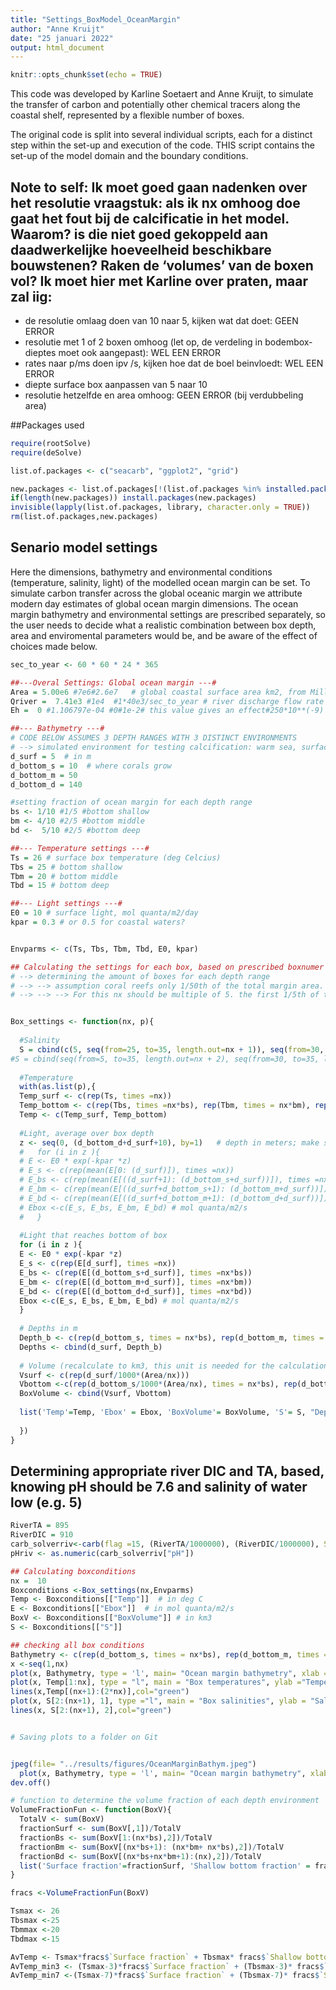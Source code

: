 ```yaml
---
title: "Settings_BoxModel_OceanMargin"
author: "Anne Kruijt"
date: "25 januari 2022"
output: html_document
---
```


```r
knitr::opts_chunk$set(echo = TRUE)

```
This code was developed by Karline Soetaert and Anne Kruijt, to simulate the transfer of carbon and potentially other chemical tracers along the coastal shelf, represented by a flexible number of boxes. 

The original code is split into several individual scripts, each for a distinct step within the set-up and execution of the code.
THIS script contains the set-up of the model domain and the boundary conditions.


## Note to self: Ik moet goed gaan nadenken over het resolutie vraagstuk: als ik nx omhoog doe gaat het fout bij de calcificatie in het model. Waarom? is die niet goed gekoppeld aan daadwerkelijke hoeveelheid beschikbare bouwstenen? Raken de 'volumes' van de boxen vol? Ik moet hier met Karline over praten, maar zal iig:
- de resolutie omlaag doen van 10 naar 5, kijken wat dat doet: GEEN ERROR
- resolutie met 1 of 2 boxen omhoog (let op, de verdeling in bodembox-dieptes moet ook aangepast): WEL EEN ERROR
- rates naar p/ms doen ipv /s, kijken hoe dat de boel beinvloedt: WEL EEN ERROR
- diepte surface box aanpassen van 5 naar 10
- resolutie hetzelfde en area omhoog: GEEN ERROR (bij verdubbeling area)

##Packages used
```r
require(rootSolve)
require(deSolve)

list.of.packages <- c("seacarb", "ggplot2", "grid")

new.packages <- list.of.packages[!(list.of.packages %in% installed.packages()[,"Package"])]
if(length(new.packages)) install.packages(new.packages)
invisible(lapply(list.of.packages, library, character.only = TRUE))
rm(list.of.packages,new.packages)
```

## Senario model settings
Here the dimensions, bathymetry and environmental conditions (temperature, salinity, light) of the modelled ocean margin can be set.
To simulate carbon transfer across the global oceanic margin we attribute modern day estimates of global ocean margin dimensions. 
The ocean margin bathymetry and environmental settings are prescribed separately, so the user needs to decide what a realistic combination between box depth, area and enviromental parameters would be, and be aware of the effect of choices made below.


```r
sec_to_year <- 60 * 60 * 24 * 365

##---Overal Settings: Global ocean margin ---#
Area = 5.00e6 #7e6#2.6e7   # global coastal surface area km2, from Milliman 1993
Qriver =  7.41e3 #1e4  #1*40e3/sec_to_year # river discharge flow rate [km3/s]
Eh =  0 #1.106797e-04 #0#1e-2# this value gives an effect#250*10**(-9) #from the Soetaert and Herman paper, estimate for Westerschelde. How to enforce constant horizontal dispersion. Equal in size in seaward and landward direction?  # horizontal dispersion [km3/s] 

##--- Bathymetry ---#
# CODE BELOW ASSUMES 3 DEPTH RANGES WITH 3 DISTINCT ENVIRONMENTS
# --> simulated environment for testing calcification: warm sea, surface boxes 5 m deep. Bottom boxes divided into three steps: first part bottom boxes 10 m deep, next part 50 m deep, last part 140 m
d_surf = 5  # in m
d_bottom_s = 10  # where corals grow
d_bottom_m = 50
d_bottom_d = 140

#setting fraction of ocean margin for each depth range
bs <- 1/10 #1/5 #bottom shallow
bm <- 4/10 #2/5 #bottom middle
bd <-  5/10 #2/5 #bottom deep

##--- Temperature settings ---#
Ts = 26 # surface box temperature (deg Celcius)
Tbs = 25 # bottom shallow
Tbm = 20 # bottom middle
Tbd = 15 # bottom deep

##--- Light settings ---#
E0 = 10 # surface light, mol quanta/m2/day
kpar = 0.3 # or 0.5 for coastal waters? 


Envparms <- c(Ts, Tbs, Tbm, Tbd, E0, kpar)

## Calculating the settings for each box, based on prescribed boxnumer
# --> determining the amount of boxes for each depth range
# --> --> assumption coral reefs only 1/50th of the total margin area.
# --> --> --> For this nx should be multiple of 5. the first 1/5th of the boxes will be coralreef depth, and in the calcification code itself, we further multiply by 1/10 to arrive at an appropriate coral cover.


Box_settings <- function(nx, p){
  
  #Salinity
  S = cbind(c(5, seq(from=25, to=35, length.out=nx + 1)), seq(from=30, to=35, length.out=nx +2)) # salinity matrix, first colum representing surface boxes, second column bottom boxes
#S = cbind(seq(from=5, to=35, length.out=nx + 2), seq(from=30, to=35, length.out=nx +2))
  
  #Temperature
  with(as.list(p),{
  Temp_surf <- c(rep(Ts, times =nx))
  Temp_bottom <- c(rep(Tbs, times =nx*bs), rep(Tbm, times = nx*bm), rep(Tbd, times = nx*bd))
  Temp <- c(Temp_surf, Temp_bottom)
  
  #Light, average over box depth    
  z <- seq(0, (d_bottom_d+d_surf+10), by=1)   # depth in meters; make sure the z range is at least as large as the maximum depth of the model environment
  #   for (i in z ){
  # E <- E0 * exp(-kpar *z)
  # E_s <- c(rep(mean(E[0: (d_surf)]), times =nx)) 
  # E_bs <- c(rep(mean(E[((d_surf+1): (d_bottom_s+d_surf))]), times =nx/5))
  # E_bm <- c(rep(mean(E[((d_surf+d_bottom_s+1): (d_bottom_m+d_surf))]), times =2*(nx/5)))
  # E_bd <- c(rep(mean(E[((d_surf+d_bottom_m+1): (d_bottom_d+d_surf))]), times =2*(nx/5)))
  # Ebox <-c(E_s, E_bs, E_bm, E_bd) # mol quanta/m2/s
  #   }
  
  #Light that reaches bottom of box
  for (i in z ){
  E <- E0 * exp(-kpar *z)
  E_s <- c(rep(E[d_surf], times =nx)) 
  E_bs <- c(rep(E[(d_bottom_s+d_surf)], times =nx*bs))
  E_bm <- c(rep(E[(d_bottom_m+d_surf)], times =nx*bm))
  E_bd <- c(rep(E[(d_bottom_d+d_surf)], times =nx*bd))
  Ebox <-c(E_s, E_bs, E_bm, E_bd) # mol quanta/m2/s
  }
  
  # Depths in m
  Depth_b <- c(rep(d_bottom_s, times = nx*bs), rep(d_bottom_m, times = nx*bm),rep(d_bottom_d, times = nx*bd) )
  Depths <- cbind(d_surf, Depth_b)
  
  # Volume (recalculate to km3, this unit is needed for the calculation of flows in hydrodynamics-script)
  Vsurf <- c(rep(d_surf/1000*(Area/nx)))
  Vbottom <-c(rep(d_bottom_s/1000*(Area/nx), times = nx*bs), rep(d_bottom_m/1000*(Area/nx), times = nx*bm),rep(d_bottom_d/1000*(Area/nx), times = nx*bd) )
  BoxVolume <- cbind(Vsurf, Vbottom)
  
  list('Temp'=Temp, 'Ebox' = Ebox, 'BoxVolume'= BoxVolume, 'S'= S, "Depths" = Depths)
  
  })
}


```


## Determining appropriate river DIC and TA, based, knowing pH should be 7.6 and salinity of water low (e.g. 5)
```r

RiverTA = 895
RiverDIC = 910
carb_solverriv<-carb(flag =15, (RiverTA/1000000), (RiverDIC/1000000), S=5)
pHriv <- as.numeric(carb_solverriv["pH"])

```

```r

## Calculating boxconditions
nx =  10
Boxconditions <-Box_settings(nx,Envparms)
Temp <- Boxconditions[["Temp"]]  # in deg C
E <- Boxconditions[["Ebox"]]  # in mol quanta/m2/s
BoxV <- Boxconditions[["BoxVolume"]] # in km3
S <- Boxconditions[["S"]]

## checking all box conditions
Bathymetry <- c(rep(d_bottom_s, times = nx*bs), rep(d_bottom_m, times = (nx*bm)),rep(d_bottom_d, times = (nx*bd)) )*(-1)  # in meters
x <-seq(1,nx)
plot(x, Bathymetry, type = 'l', main= "Ocean margin bathymetry", xlab = "Box number", ylab= "Depth")
plot(x, Temp[1:nx], type = "l", main = "Box temperatures", ylab ="Temperature", col="red")
lines(x,Temp[(nx+1):(2*nx)],col="green")
plot(x, S[2:(nx+1), 1], type ="l", main = "Box salinities", ylab = "Salinity", col = "red")
lines(x, S[2:(nx+1), 2],col="green")


# Saving plots to a folder on Git


jpeg(file= "../results/figures/OceanMarginBathym.jpeg")
  plot(x, Bathymetry, type = 'l', main= "Ocean margin bathymetry", xlab = "Box number", ylab= "Depth")
dev.off()

```


```r

# function to determine the volume fraction of each depth environment
VolumeFractionFun <- function(BoxV){
  TotalV <- sum(BoxV)
  fractionSurf <- sum(BoxV[,1])/TotalV
  fractionBs <- sum(BoxV[1:(nx*bs),2])/TotalV
  fractionBm <- sum(BoxV[(nx*bs+1): (nx*bm+ nx*bs),2])/TotalV
  fractionBd <- sum(BoxV[(nx*bs+nx*bm+1):(nx),2])/TotalV
  list('Surface fraction'=fractionSurf, 'Shallow bottom fraction' = fractionBs, 'Middle bottom fraction'= fractionBm, 'Deep bottom fraction'= fractionBd)
}

fracs <-VolumeFractionFun(BoxV)

Tsmax <- 26
Tbsmax <-25
Tbmmax <-20
Tbdmax <-15

AvTemp <- Tsmax*fracs$`Surface fraction` + Tbsmax* fracs$`Shallow bottom fraction` + Tbmmax*fracs$`Middle bottom fraction` + Tbdmax*fracs$`Deep bottom fraction`
AvTemp_min3 <- (Tsmax-3)*fracs$`Surface fraction` + (Tbsmax-3)* fracs$`Shallow bottom fraction` + (Tbmmax-3)*fracs$`Middle bottom fraction` + (Tbdmax-3)*fracs$`Deep bottom fraction`
AvTemp_min7 <-(Tsmax-7)*fracs$`Surface fraction` + (Tbsmax-7)* fracs$`Shallow bottom fraction` + (Tbmmax-7)*fracs$`Middle bottom fraction` + (Tbdmax-7)*fracs$`Deep bottom fraction`

```